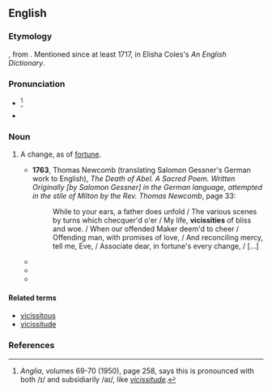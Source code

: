 ==English==

===Etymology===
{{suffix|en|vicissitous|alt1=viciss(itous)|ity}}, from {{der|en|la|vicissitas}}. Mentioned since at least 1717, in Elisha Coles's ''An English Dictionary''.

===Pronunciation===
* {{a|UK|US}} {{IPA|en|[vɪˈsɪs.ɨˌti]|[vaɪˈsɪs.ɨˌti]}}<ref>''Anglia'', volumes 69-70 (1950), page 258, says this is pronounced with both /ɪ/ and subsidiarily /aɪ/, like ''[[vicissitude]]''.</ref>
* {{hyphenation|en|vi|cis|si|tude}}

===Noun===
{{en-noun}}

# {{lb|en|chiefly|in the plural|now|very|rare}} A change, as of [[fortune]].
#* '''1763''', Thomas Newcomb (translating Salomon Gessner's German work to English), ''The Death of Abel. A Sacred Poem. Written Originally [by Salomon Gessner] in the German language, attempted in the stile of Milton by the Rev. Thomas Newcomb'', page 33:
#*: While to your ears, a father does unfold / The various scenes by turns which checquer'd o'er / My life, '''vicissities''' of bliss and woe. / When our offended Maker deem'd to cheer / Offending man, with promises of love, / And reconciling mercy, tell me, Eve, / Associate dear, in fortune's every change, / [...]
#* {{quote-book|en|title=Papers and Proceedings of the Royal Society of Tasmania |year=1885 |page=164 |passage=It is well enough known that species of the lower forms of plant life, such as ferns and mosses amid the '''vicissities''' of change of situation, have spread over both hemispheres without such a departure from the central type as would constitute a distinct species; but is this true as regards higher forms, such as cycads and conifers? }}
#* {{quote-book|en|title=The American Mercury - Volume 15 |author=Henry Louis Mencken |year=1928 |passage=Thomas Jefferson Gentry, an aspiring young lawyer, becomes a protege of Tammany, experiences all the '''vicissities''' of politics, and throws himself upon the mercies of Peggy McShane, a blue-eyed Irish lass, who heroically accepts him. }}
#* {{quote-book|en|title=The "blank Bible" - Volume 24, Part 1 |author=Jonathan Edwards & ‎Stephen J. Stein |year=2006 |page=585 |passage=Seeing things thus will have their course, their appointed changes and '''vicissities''', no contrivance or labor of men can prevent it. }}

====Related terms====
* [[vicissitous]]
* [[vicissitude]]

===References===
<references/>